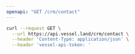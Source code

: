 ```yaml
---
openapi: "GET /crm/contact"
---
```


<RequestExample>

```bash Request
curl --request GET \
  --url https://api.vessel.land/crm/contact \
  --header 'Content-Type: application/json' \
  --header 'vessel-api-token: '
```

</RequestExample>
